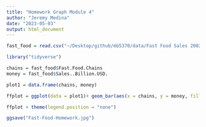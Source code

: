 ```yaml
---
title: "Homework Graph Module 4"
author: "Jeremy Medina"
date: "2023-05-03"
output: html_document
---
```


```r
fast_food = read.csv("~/Desktop/github/mb5370/data/Fast Food Sales 2002.csv")

library("tidyverse")

chains = fast_food$Fast.Food.Chains
money = fast_food$Sales..Billion.USD.

plot1 = data.frame(chains, money)

ffplot = ggplot(data = plot1)+ geom_bar(aes(x = chains, y = money, fill = chains), stat = "identity") + labs(title = "Fast food chains revenue 2002", x = "Fast Food Chain", y ="Sales (Billions USD)")+ theme(plot.title = element_text(hjust = 0.5))

ffplot + theme(legend.position = "none")

ggsave("Fast-Food-Homework.jpg")

```

